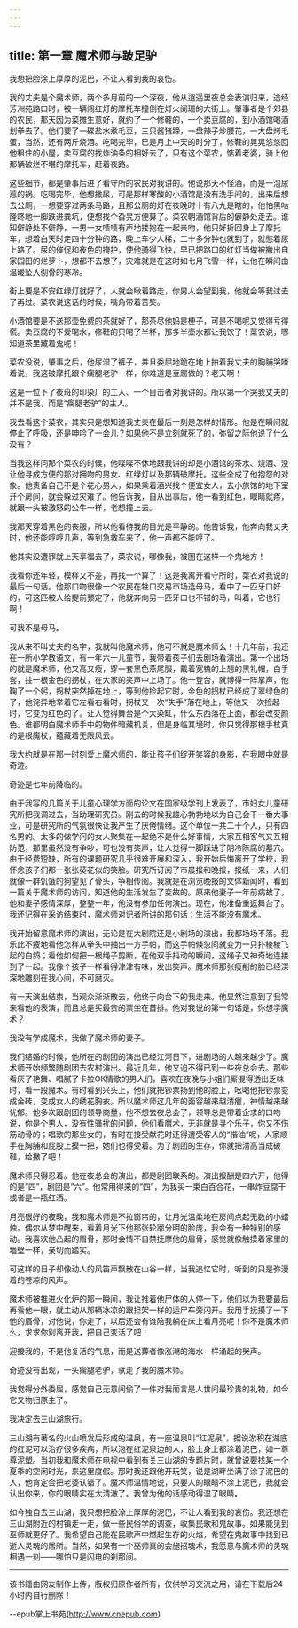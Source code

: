 ```yaml
---
---
---
```

title: 第一章 魔术师与跛足驴
---



我想把脸涂上厚厚的泥巴，不让人看到我的哀伤。

我的丈夫是个魔术师，两个多月前的一个深夜，他从逍遥里夜总会表演归来，途经芳洲苑路口时，被一辆闯红灯的摩托车撞倒在灯火阑珊的大街上。肇事者是个郊县的农民，那天因为菜摊生意好，就约了一个修鞋的，一个卖豆腐的，到小酒馆喝酒划拳去了。他们要了一碟盐水煮毛豆，三只酱猪蹄，一盘辣子炒腰花，一大盘烤毛蛋，当然，还有两斤烧酒。吃喝完毕，已是月上中天的时分了，修鞋的晃晃悠悠回他租住的小屋，卖豆腐的找炸油条的相好去了，只有这个菜农，惦着老婆，骑上他那辆破烂不堪的摩托车，赶着夜路。

这些细节，都是肇事后进了看守所的农民对我讲的。他说那天不怪酒，而是一泡尿惹的祸。吃喝完毕，他想撒尿，可是那样寒酸的小酒馆是没有洗手间的，出来后想去公厕，一想要穿过两条马路，且那公厕的灯在夜晚时十有八九是瞎的，他怕黑咕隆咚地一脚跌进粪坑，便想找个旮旯方便算了。菜农朝酒馆背后的僻静处走去。谁知僻静处不僻静，一男一女啧啧有声地搂抱在一起亲吻，他只好折回身上了摩托车，想着白天时走四十分钟的路，晚上车少人稀，二十多分钟也就到了，就憋着尿上路了。尿的催促和夜色的掩护，使他骑得飞快，早已把路口的红灯当做被撇出自家园田的烂萝卜，想都不去想了，灾难就是在这时如七月飞雪一样，让他在瞬间由温暖坠入彻骨的寒冷。

街上要是不安红绿灯就好了，人就会瞅着路走，你男人会望到我，他就会等我过去了再过。菜农说这话的时候，嘴角带着苦笑。

小酒馆要是不送那壶免费的茶就好了，那茶尽他妈是梗子，可是不喝呢又觉得亏得慌。卖豆腐的不爱喝水，修鞋的只喝了半杯，那多半壶水都让我饮了！菜农说，哪知道茶里藏着鬼呢！

菜农没说，肇事之后，他尿湿了裤子，并且委屈地跪在地上拍着我丈夫的胸脯哭嚎着说，我这破摩托跟个瘸腿老驴一样，你难道是豆腐做的？老天啊！

这是一位下了夜班的印染厂的工人、一个目击者对我讲的。所以第一个哭我丈夫的并不是我，而是“瘸腿老驴”的主人。

我去看这个菜农，其实只是想知道我丈夫在最后一刻是怎样的情形。他是在瞬间就停止了呼吸，还是呻吟了一会儿？如果他不是立刻就死了的，弥留之际他说了什么没有？

当我这样问那个菜农的时候，他喋喋不休地跟我讲的却是小酒馆的茶水、烧酒、没让他寻成方便的那对拥吻的男女、红绿灯以及那辆破摩托。这些全成了他抱怨的对象。他责备自己不是个花心男人，如果乘着酒兴找个便宜女人，去小旅馆的地下室开个房间，就会躲过灾难了。他告诉我，自从出事后，他一看到红色，眼睛就疼，就跟一头被激怒的公牛一样，老想撞上去。

我那天穿着黑色的丧服，所以他看待我的目光是平静的。他告诉我，他奔向我丈夫时，他还能哼哼几声，等到急救车来了，他一声都不能哼了。

他其实没遭罪就上天享福去了，菜农说，哪像我，被圈在这样一个鬼地方！

我看你还年轻，模样又不差，再找一个算了！这是我离开看守所时，菜农对我说的最后一句话。他那口吻很像一个农民在牲口交易市场选母马，看中了一匹牙口好的，可这匹被人给提前预定了，他就奔向另一匹牙口也不错的马，叫着，它也行啊！

可我不是母马。

我从来不叫丈夫的名字，我就叫他魔术师，他可不就是魔术师么！十几年前，我还在一所小学教语文，有一年六一儿童节，我带着孩子们去剧场看演出。第一个出场的就是魔术师，他又高又瘦，穿一套黑色燕尾服，戴着宽檐的上翘的黑礼帽，白手套，拄一根金色的拐杖，在大家的笑声中上场了。他一登台，就博得一阵掌声，他鞠了一个躬，拐杖突然掉在地上，等到他捡起它时，金色的拐杖已经成了翠绿色的了，他诧异地举着它左看右看时，拐杖又一次“失手”落在地上，等他又一次捡起时，它变为红色的了。让人觉得舞台是个大染缸，什么东西落在上面，都会改变颜色。谁都明白魔术师手中的物件暗藏机关，但是身临其境时，你只觉得那根手杖真的是根魔杖，蕴藏着无限风云。

我大约就是在那一时刻爱上魔术师的，能让孩子们绽开笑容的身影，在我眼中就是奇迹。

奇迹是七年前降临的。

由于我写的几篇关于儿童心理学方面的论文在国家级学刊上发表了，市妇女儿童研究所把我调过去，当助理研究员。刚去的时候我雄心勃勃地以为自己会干一番大事业，可是研究所的气氛很快让我产生了厌倦情绪。这个单位一共二十个人，只有四名男的。太多的做学问的女人聚集在一起绝不是什么好事情，大家互相客气又互相防范，那里虽然没有争吵，可也没有笑声，让人觉得一脚踩进了阴冷陈腐的墓穴。由于经费短缺，所有的课题研究几乎很难开展和深入，我开始后悔离开了学校，我怀念孩子们那一张张葵花似的笑脸。研究所订阅了市晨报和晚报，报纸一来，人们就像一群饥饿的狗望见了骨头，争相传阅。我就是在浏览晚报的文体新闻时，看到一篇关于魔术师的访问，知道他的生活发生了变故的。原来他妻子一年前病故了，他和妻子感情深厚，整整一年，他没有参加任何演出。现在，他准备重返舞台了。我还记得在采访结束时，魔术师对记者所讲的那句话：生活不能没有魔术。

我开始留意魔术师的演出，无论是在大剧院还是小剧场的演出，我都场场不落。我乐此不疲地看他怎样从拳头中抽出一方手帕，而这手帕倏忽间就变为一只扑棱棱飞起的白鸽；看他如何把一根绳子剪断，在他双手抖动的瞬间，这绳子又神奇地连接到了一起。我像个孩子一样看得津津有味，发出笑声。魔术师那张瘦削的脸已经深深地雕刻在我心间，不可磨灭。

有一天演出结束，当观众渐渐散去，他终于向台下的我走来。他显然注意到了我常来看他的表演，而且总是买最贵的票坐在首排。他对我说的第一句话是，你想学魔术？

我没有学成魔术，我做了魔术师的妻子。

我们结婚的时候，他所在的剧团的演出已经江河日下，进剧场的人越来越少了。魔术师开始频繁随剧团去农村演出。最近几年，他又迫不得已到一些夜总会去。那些看厌了艳舞、唱腻了卡拉OK情歌的男人们，喜欢在夜晚与小姐们厮混得透出乏味时，看一段魔术。有时看到兴头上，他们就把钞票扬到他的脸上，吆喝他把钞票变成金砖，变成女人的绣花胸衣。所以魔术师这几年的面容越来越清癯，神情越来越忧郁。他多次跟剧团的领导商量，他不想去夜总会了，领导总是带着企求的口吻说，你是个男人，没有性骚扰的问题，他们看魔术，无非就是寻个乐子，你又不伤筋动骨的；唱歌的那些女的，有时在接受献花时还得遭受客人的“揩油”呢，人家顺手在胸脯和屁股上摸一把，她们也得受着。为了剧团的生存，你就把清高当成破鞋，给撇了吧！

魔术师只得忍着。他在夜总会的演出，都是剧团联系的。演出报酬是四六开，他得的是“四”，剧团是“六”。他常用得来的“四”，为我买一束白百合花，一串炸豆腐干或者是一瓶红酒。

月亮很好的夜晚，我和魔术师是不拉窗帘的，让月光温柔地在房间点起无数的小蜡烛。偶尔从梦中醒来，看着月光下他那张轮廓分明的脸庞，我会有一种特别的感动。我喜欢他凸起的眉骨，那时会情不自禁抚摩他的眉骨，感觉就像触摸着家里的墙壁一样，亲切而踏实。

可这样的日子却像动人的风笛声飘散在山谷一样，当我追忆它时，听到的只是弥漫着的苍凉的风声。

魔术师被推进火化炉的那一瞬间，我让推着他尸体的人停一下，他们以为我要最后再看他一眼，就主动从那辆冰凉的跟担架一样的运尸车旁闪开。我用手抚摸了一下他的眉骨，对他说，你走了，以后还会有谁陪我躺在床上看月亮呢！你不是魔术师么，求求你别离开我，把自己变活了吧！

迎接我的，不是他复活的气息，而是送葬者像涨潮的海水一样涌起的哭声。

奇迹没有出现，一头瘸腿老驴，驮走了我的魔术师。

我觉得分外委屈，感觉自己无意间偷了一件对我而言是人世间最珍贵的礼物，如今它又物归原主了。

我决定去三山湖旅行。

三山湖有著名的火山喷发后形成的温泉，有一座温泉叫“红泥泉”，据说淤积在湖底的红泥可以治疗很多疾病，所以泡在红泥泉边的人，脸上身上都涂着泥巴，如一尊尊泥塑。当初我和魔术师在电视中看到有关三山湖的专题片时，就曾说要找某一个夏季的空闲时光，来这里度假。那时我还跟他开玩笑，说是湖畔坐满了涂了泥巴的人，他肯定会把老婆认错了。魔术师温情地说，只要人的眼睛不涂上泥巴，我就会认出你来，你的眼睛实在太清澈了。我曾为他的话感动得湿了眼睛。

如今独自去三山湖，我只想把脸涂上厚厚的泥巴，不让人看到我的哀伤。我还想在三山湖附近的村镇走一走，做一些民俗学的调查，收集民歌和鬼故事。如果能见到巫师就更好了。我希望自己能在民歌声中燃起生存的火焰，希望在鬼故事中找到已逝人灵魂的居所。当然，如果有一个巫师真的会施招魂术，我愿意与魔术师的灵魂相遇一刻——哪怕只是闪电的刹那间。



* * *



该书籍由网友制作上传，版权归原作者所有，仅供学习交流之用，请在下载后24小时内自行删除！

--epub掌上书苑(http://www.cnepub.com)